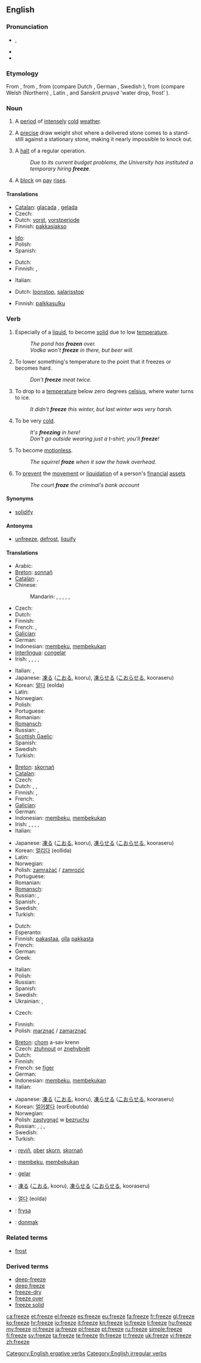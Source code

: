 {{wikipedia|dab=freeze}}
==English==

===Pronunciation===
* {{IPA|/ˈfriːz/}}, {{SAMPA|/"fri:z/}}
* {{rhymes|iːz}}
* {{homophones|frees|frieze}}

===Etymology===
From {{etyl|enm}} {{term|fresen|lang=enm}}, from {{etyl|ang}} {{term|freosan|frēosan|lang=ang}}, from {{proto|Germanic|freusanan}} (compare Dutch {{term|vriezen|lang=nl}}, German {{term|frieren|lang=de}}, Swedish {{term|frysa|lang=sv}}), from {{proto|Indo-European|preus||prus-}} (compare Welsh (Northern) {{term|rhew|lang=cy||frost, ice}}, Latin {{term|pruina|pruīna|lang=la|hoarfrost}}, and Sanskrit ''pruṣvá'' 'water drop, frost' {{rfscript|Devanagari|lang=sa}}).

===Noun===
{{en-noun}}

# A [[period]] of [[intensely]] [[cold]] [[weather]].
# {{curling}} A [[precise]] draw weight shot where a delivered stone comes to a stand-still against a stationary stone, making it nearly impossible to knock out.
# A [[halt]] of a regular operation.
#: ''Due to its current budget problems, the University has instituted a temporary hiring '''freeze'''.''
# {{context|specifically|in|_|finance}} A [[block]] on [[pay]] [[rise]]s.

====Translations====
{{trans-top|period of cold}}
* [[Catalan]]: [[glaçada]] {{f}}, [[gelada]] {{f}}
* Czech: {{t+|cs|mráz|m}}
* Dutch: [[vorst]], [[vorstperiode]]
* Finnish: [[pakkasjakso]]
{{trans-mid}}
* [[Ido]]: {{t+|io|frosto|xs=Ido}}
* Polish: {{t+|pl|mróz|m}}
* Spanish: {{t-|es|helada|f}}
{{trans-bottom}}

{{trans-top|curling term}}
{{trans-mid}}
{{trans-bottom}}

{{trans-top|finance}}
* Dutch: {{t+|nl|bevriezing}}
* Finnish: {{t-|fi|jäädytys}}, {{t-|fi|sulku}}
{{trans-mid}}
* Italian: {{t+|it|blocco|m}}
{{trans-bottom}}

{{trans-top|on salary}}
* Dutch: [[loonstop]], [[salarisstop]]
{{trans-mid}}
* Finnish: [[palkkasulku]]
{{trans-bottom}}

===Verb===
{{en-verb|freezes|freezing|'''[[froze]]''' or rarely '''[[frore]]'''|'''[[frozen]]''' or rarely '''[[froren]]'''}}

# {{intransitive}} Especially of a [[liquid]], to become [[solid]] due to low [[temperature]].
#: ''The pond has '''frozen''' over.''
#: ''Vodka won't '''freeze''' in there, but beer will.''
# {{transitive}} To lower something's temperature to the point that it freezes or becomes hard.
#: ''Don't '''freeze''' meat twice.''
# {{intransitive}} To drop to a [[temperature]] below zero degrees [[celsius]], where water turns to ice.
#: ''It didn't '''freeze''' this winter, but last winter was very harsh.''
# {{intransitive|informal}} To be very [[cold]].
#: ''It's '''freezing''' in here!''
#: ''Don't go outside wearing just a t-shirt; you'll '''freeze'''!''
# {{intransitive}} To become [[motionless]].
#: ''The squirrel '''froze''' when it saw the hawk overhead.''
# {{transitive}} To [[prevent]] the [[movement]] or [[liquidation]] of a person's [[financial]] [[asset]]s
#: ''The court '''froze''' the criminal's bank account''

====Synonyms====
* {{sense|become solid}} [[solidify]]

====Antonyms====
* {{sense|become solid}} [[unfreeze]], [[defrost]], [[liquify]]

====Translations====
{{trans-top|to become solid due to low temperature}}
* Arabic: {{t|ar|جمد|tr=jamada}}
* [[Breton]]: [[sonnañ]]
* [[Catalan]]: {{t+|ca|gelar}}, {{t+|ca|glaçar}}
* Chinese:
*: Mandarin: {{t-|cmn|凍結|sc=Hans}},  {{t-|cmn|冻结|tr=dòngjié|sc=Hans}},  {{t-|cmn|凍|sc=Hans}},  {{t-|cmn|冻|tr=dòng|sc=Hans}},  {{t|cmn|冰凍|sc=Hans}},  {{t|cmn|冰冻|tr=bīngdòng|sc=Hans}}
* Czech: {{t-|cs|zmrznout}}
* Dutch: {{t+|nl|bevriezen}}
* Finnish: {{t-|fi|jäätyä}}
* French: {{t+|fr|geler}}, {{t+|fr|glacer}}
* [[Galician]]: {{t|gl|xear|xs=Galician}}
* German: {{t+|de|gefrieren}}
* Indonesian: [[beku|membeku]], [[beku|membekukan]]
* [[Interlingua]]: [[congelar]]
* Irish: {{t-|ga|reoigh|xs=Irish}}, {{t-|ga|sioc|xs=Irish}}, {{t|ga|oighrigh|xs=Irish}}, {{t|ga|cuisnigh|xs=Irish}}, {{t|ga|téacht|xs=Irish}}
{{trans-mid}}
* Italian: {{t+|it|gelare}}, {{t-|it|ghiacciare}}
* Japanese: [[凍る]] ([[こおる]], kooru), [[凍らせる]] ([[こおらせる]], kooraseru)
* Korean: [[얼다]] (eolda)
* Latin: {{t-|la|gelo}}
* Norwegian: {{t+|no|fryse}}
* Polish: {{t-|pl|zamarzać}}
* Portuguese: {{t+|pt|gelar}}
* Romanian: {{t+|ro|îngheţa}}
* [[Romansch]]: {{t|rm|schelar|xs=Romansch}}
* Russian: {{t+|ru|замерзать|tr=zamerzát'}} {{impf}},{{t+|ru|замёрзнуть|tr=zamjórznut'}} {{pf}}
* [[Scottish Gaelic]]: {{t-|gd|reòth|xs=Scottish Gaelic}}
* Spanish: {{t+|es|helar}}
* Swedish: {{t+|sv|frysa}}
* Turkish: {{t+|tr|donmak}}
{{trans-bottom}}

{{trans-top|to lower something's temperature to freezing point}}
* [[Breton]]: [[skornañ]]
* [[Catalan]]: {{t+|ca|congelar}}
* Czech: {{t-|cs|zmrazit}}
* Dutch: {{t+|nl|bevriezen}}, {{t+|nl|invriezen}}, {{t+|nl|vriezen}}
* Finnish: {{t+|fi|jäädyttää}}, {{t+|fi|pakastaa}}
* French: {{t+|fr|congeler}}
* [[Galician]]: {{t|gl|conxelar|xs=Galician}}
* German: {{t+|de|einfrieren}}
* Indonesian: [[beku|membeku]], [[beku|membekukan]]
* Irish: {{t-|ga|reoigh|xs=Irish}}, {{t-|ga|sioc|xs=Irish}}, {{t|ga|oighrigh|xs=Irish}}, {{t|ga|cuisnigh|xs=Irish}}, {{t|ga|téacht|xs=Irish}}
* Italian: {{t+|it|congelare}}
{{trans-mid}}
* Japanese: [[凍る]] ([[こおる]], kooru), [[凍らせる]] ([[こおらせる]], kooraseru)
* Korean: [[얼리다]] (eollida)
* Latin: {{t-|la|congelo}}
* Norwegian: {{t+|no|fryse}}
* Polish: [[zamrażać]] / [[zamrozić]]
* Portuguese: {{t+|pt|congelar}}
* Romanian: {{t+|ro|congela}}
* [[Romansch]]: {{t|rm|schelentar|xs=Romansch}}
* Russian: {{t+|ru|замораживать|tr=zamoráživat'}} {{impf}}, {{t+|ru|заморозить|tr=zamorózit'}} {{pf}}
* Spanish: {{t+|es|helar}},  {{t-|es|congelar}}
* Swedish: {{t+|sv|frysa}}
* Turkish: {{t+|tr|dondurmak}}
{{trans-bottom}}

{{trans-top|to drop below zero}}
* Dutch: {{t+|nl|vriezen}}
* Esperanto: {{t-|eo|frosti|xs=Esperanto}}
* Finnish: [[pakastaa]], [[olla]] [[pakkanen|pakkasta]]
* French: {{t+|fr|geler}}
* German: {{t+|de|frieren}}
* Greek: {{t+|el|παγώνω|tr=pagóno}}
{{trans-mid}}
* Italian: {{t+|it|gelare}}
* Polish: {{t|pl|mrozić}}
* Russian: {{t|ru|морозить |tr=morózit’}}
* Spanish: {{t+|es|helar}}
* Swedish: {{t+|sv|frysa}}
* Ukrainian: {{t|uk|заморожувати|tr=|xs=Ukrainian}}, {{t|uk|заморожуватися|tr=|xs=Ukrainian}}
{{trans-bottom}}

{{trans-top|to be very cold}}
* Czech: {{t-|cs|mrznout}}
{{trans-mid}}
* Finnish: {{t-|fi|jäätää}}
* Polish: [[marznąć]] / [[zamarznąć]]
{{trans-bottom}}

{{trans-top|to become motionless}}
* [[Breton]]: [[chom]] a-sav krenn
* Czech: [[ztuhnout]] or [[znehybnět]]
* Dutch: {{t+|nl|verstijven}}
* Finnish: {{t-|fi|jähmettyä}}
* French: se [[figer]]
* German: {{t-|de|erstarren}}
* Indonesian: [[beku|membeku]], [[beku|membekukan]]
* Italian: {{t+|it|congelare}}
{{trans-mid}}
* Japanese: [[凍る]] ([[こおる]], kooru), [[凍らせる]] ([[こおらせる]], kooraseru)
* Korean: [[얼어붙다]] (eorEobutda)
* Norwegian: {{t+|no|fryse}}
* Polish: [[zastygnąć]] w [[bezruchu]]
* Russian: {{t|ru|замирать|tr=zamirát'}} {{impf}}, {{t|ru|замереть|tr=zam'er'ét'}} {{pf}}; {{t|ru|застывать|tr=zastyvát'}} {{impf}}, {{t|ru|застыть|tr=zastýt'}} {{pf}}
* Swedish: {{t+|sv|frysa}}
* Turkish: {{t+|tr|donmak}}
{{trans-bottom}}

{{checktrans-top}}
* {{ttbc|Breton}}: [[reviñ]], [[ober]] [[skorn]], [[skornañ]]
* {{ttbc|Indonesian}}: [[beku|membeku]], [[beku|membekukan]]
* {{ttbc|Interlingua}}: [[gelar]]
* {{ttbc|Japanese}}: [[凍る]] ([[こおる]], kooru), [[凍らせる]] ([[こおらせる]], kooraseru)
* {{ttbc|Korean}}: [[얼다]] (eolda)
* {{ttbc|Swedish}}: [[frysa]]
* {{ttbc|Turkish}}: [[donmak]]
{{trans-bottom}}

===Related terms===
* [[frost]]

===Derived terms===
* [[deep-freeze]]
* [[deep freeze]]
* [[freeze-dry]]
* [[freeze over]]
* [[freeze solid]]

[[Category:English ergative verbs]]
[[Category:English irregular verbs]]

[[ca:freeze]]
[[et:freeze]]
[[el:freeze]]
[[es:freeze]]
[[eu:freeze]]
[[fa:freeze]]
[[fr:freeze]]
[[gl:freeze]]
[[ko:freeze]]
[[hr:freeze]]
[[io:freeze]]
[[it:freeze]]
[[kn:freeze]]
[[lo:freeze]]
[[li:freeze]]
[[hu:freeze]]
[[my:freeze]]
[[nl:freeze]]
[[ja:freeze]]
[[pl:freeze]]
[[pt:freeze]]
[[ru:freeze]]
[[simple:freeze]]
[[fi:freeze]]
[[sv:freeze]]
[[ta:freeze]]
[[te:freeze]]
[[th:freeze]]
[[tr:freeze]]
[[uk:freeze]]
[[vi:freeze]]
[[zh:freeze]]